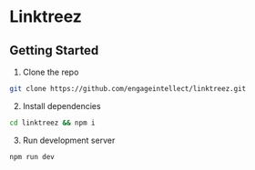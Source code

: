 # Linktreez

## Getting Started

1. Clone the repo

```bash
git clone https://github.com/engageintellect/linktreez.git
```

2. Install dependencies

```bash
cd linktreez && npm i
```

3. Run development server

```bash
npm run dev
```
